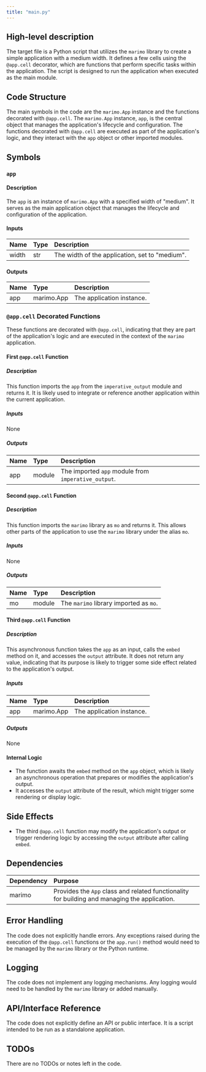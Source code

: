 ```yaml
---
title: "main.py"
---
```


## High-level description
The target file is a Python script that utilizes the `marimo` library to create a simple application with a medium width. It defines a few cells using the `@app.cell` decorator, which are functions that perform specific tasks within the application. The script is designed to run the application when executed as the main module.

## Code Structure
The main symbols in the code are the `marimo.App` instance and the functions decorated with `@app.cell`. The `marimo.App` instance, `app`, is the central object that manages the application's lifecycle and configuration. The functions decorated with `@app.cell` are executed as part of the application's logic, and they interact with the `app` object or other imported modules.

## Symbols

### `app`
#### Description
The `app` is an instance of `marimo.App` with a specified width of "medium". It serves as the main application object that manages the lifecycle and configuration of the application.

#### Inputs
| Name | Type | Description |
|:-----|:-----|:------------|
| width | str | The width of the application, set to "medium". |

#### Outputs
| Name | Type | Description |
|:-----|:-----|:------------|
| app | marimo.App | The application instance. |

### `@app.cell` Decorated Functions
These functions are decorated with `@app.cell`, indicating that they are part of the application's logic and are executed in the context of the `marimo` application.

#### First `@app.cell` Function
##### Description
This function imports the `app` from the `imperative_output` module and returns it. It is likely used to integrate or reference another application within the current application.

##### Inputs
None

##### Outputs
| Name | Type | Description |
|:-----|:-----|:------------|
| app | module | The imported `app` module from `imperative_output`. |

#### Second `@app.cell` Function
##### Description
This function imports the `marimo` library as `mo` and returns it. This allows other parts of the application to use the `marimo` library under the alias `mo`.

##### Inputs
None

##### Outputs
| Name | Type | Description |
|:-----|:-----|:------------|
| mo | module | The `marimo` library imported as `mo`. |

#### Third `@app.cell` Function
##### Description
This asynchronous function takes the `app` as an input, calls the `embed` method on it, and accesses the `output` attribute. It does not return any value, indicating that its purpose is likely to trigger some side effect related to the application's output.

##### Inputs
| Name | Type | Description |
|:-----|:-----|:------------|
| app | marimo.App | The application instance. |

##### Outputs
None

#### Internal Logic
- The function awaits the `embed` method on the `app` object, which is likely an asynchronous operation that prepares or modifies the application's output.
- It accesses the `output` attribute of the result, which might trigger some rendering or display logic.

## Side Effects
- The third `@app.cell` function may modify the application's output or trigger rendering logic by accessing the `output` attribute after calling `embed`.

## Dependencies
| Dependency | Purpose |
|:-----------|:--------|
| marimo | Provides the `App` class and related functionality for building and managing the application. |

## Error Handling
The code does not explicitly handle errors. Any exceptions raised during the execution of the `@app.cell` functions or the `app.run()` method would need to be managed by the `marimo` library or the Python runtime.

## Logging
The code does not implement any logging mechanisms. Any logging would need to be handled by the `marimo` library or added manually.

## API/Interface Reference
The code does not explicitly define an API or public interface. It is a script intended to be run as a standalone application.

## TODOs
There are no TODOs or notes left in the code.